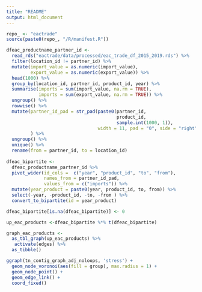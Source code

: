 ```yaml
---
title: "README"
output: html_document
---
```


```r
repo_ <- "eactrade"
source(paste0(repo_, "/R/manifest.R"))
```

```r
dfeac_productname_partner_id <- 
  read_rds("eactrade/data/processed/eac_trade_df_2015_2019.rds") %>%
  filter(location_id != partner_id) %>%
  mutate(import_value = as.numeric(import_value), 
         export_value = as.numeric(export_value)) %>%
  head(1000) %>% 
  group_by(location_id, partner_id, product_id, year) %>%
  summarise(imports = sum(import_value, na.rm = TRUE), 
            imports = sum(export_value, na.rm = TRUE)) %>%
  ungroup() %>%
  rowwise() %>%
  mutate(partner_id_pad = str_pad(paste0(partner_id, 
                                         product_id,
                                         sample.int(1000, 1)),
                                  width = 11, pad = "0", side = "right")
         ) %>%
  ungroup() %>%
  unique() %>%
  rename(from = partner_id, to = location_id)
  
dfeac_bipartite <-  
  dfeac_productname_partner_id %>%
  pivot_wider(id_cols =  c("year", "product_id", "to", "from"),
              names_from = partner_id_pad, 
              values_from = c("imports")) %>%
  mutate(year_product = paste0(year, product_id, to, from)) %>%
  select(-year, -product_id, -to, -from ) %>%
  convert_to_bipartite(id = year_product)

dfeac_bipartite[is.na(dfeac_bipartite)] <- 0

up_eac_products <-dfeac_bipartite %*% t(dfeac_bipartite)

graph_eac_products <-
  as_tbl_graph(up_eac_products) %>%
   activate(edges) %>%
  as_tibble()
```


```r
ggraph(tn_contig_graph_adj_noloops, 'stress') + 
  geom_node_voronoi(aes(fill = group), max.radius = 1) + 
  geom_node_point() + 
  geom_edge_link() + 
  coord_fixed()
```
